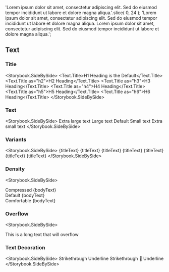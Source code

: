 
  'Lorem ipsum dolor sit amet, consectetur adipiscing elit. Sed do eiusmod tempor incididunt ut labore et dolore magna aliqua.'.slice(
    0,
    24
  );
  'Lorem ipsum dolor sit amet, consectetur adipiscing elit. Sed do eiusmod tempor incididunt ut labore et dolore magna aliqua. Lorem ipsum dolor sit amet, consectetur adipiscing elit. Sed do eiusmod tempor incididunt ut labore et dolore magna aliqua.';

## Text

### Title

<Storybook.SideBySide>
  <Text.Title>H1 Heading is the Default</Text.Title>
  <Text.Title as="h2">H2 Heading</Text.Title>
  <Text.Title as="h3">H3 Heading</Text.Title>
  <Text.Title as="h4">H4 Heading</Text.Title>
  <Text.Title as="h5">H5 Heading</Text.Title>
  <Text.Title as="h6">H6 Heading</Text.Title>
</Storybook.SideBySide>

### Text

<Storybook.SideBySide>
  <Text size="xl">Extra large text</Text>
  <Text size="lg">Large text</Text>
  <Text size="md">Default</Text>
  <Text size="sm">Small text</Text>
  <Text size="2xs">Extra small text</Text>
</Storybook.SideBySide>

### Variants

<Storybook.SideBySide>
  <Text variant="primary">{titleText}</Text>
  <Text variant="muted">{titleText}</Text>
  <Text variant="accent">{titleText}</Text>
  <Text variant="success">{titleText}</Text>
  <Text variant="warning">{titleText}</Text>
  <Text variant="danger">{titleText}</Text>
  <Text variant="promotion">{titleText}</Text>
</Storybook.SideBySide>

### Density

<Storybook.SideBySide>
  <div>
    <label>Compressed</label>
    <Text density="compressed">{bodyText}</Text>
  </div>
  <div>
    <label>Default</label>
    <Text>{bodyText}</Text>
  </div>
  <div>
    <label>Comfortable</label>
    <Text density="comfortable">{bodyText}</Text>
  </div>
</Storybook.SideBySide>

### Overflow

<Storybook.SideBySide>
  <div style={{width: '218px', overflow: 'hidden'}}>
    <Text ellipsis>This is a long text that will overflow</Text>
  </div>
</Storybook.SideBySide>

### Text Decoration

<Storybook.SideBySide>
  <Text strikethrough>Strikethrough</Text>
  <Text underline>Underline</Text>
  <Text strikethrough underline>
    Strikethrough 🤝 Underline
  </Text>
</Storybook.SideBySide>
